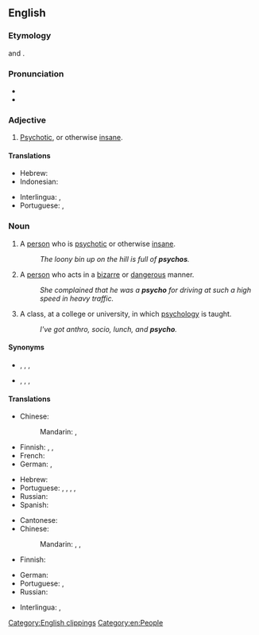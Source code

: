 {{also|psycho-}}
==English==

===Etymology===
{{clipping|en|psychotic}} and {{m|en|psychopath}} {{suffix|en||o|t2=person with characteristic}}.

===Pronunciation===
* {{IPA|/ˈsaɪkoʊ/|lang=en}}
* {{rhymes|aɪkəʊ|lang=en}}

===Adjective===
{{en-adj}}

# {{lb|en|colloquial|or|pejorative}} [[psychotic|Psychotic]], or otherwise [[insane]].

====Translations====
{{trans-top|''(colloquial or pejorative)'' Psychotic}}
* Hebrew: {{t|he|פסיכי|tr=psikhi|sc=Hebr}}
* Indonesian: {{t|id|tak waras}}
{{trans-mid}}
* Interlingua: {{t|ia|psychotic}}, {{t|ia|psychopathic}}
* Portuguese: {{t+|pt|psicótico|m}}, {{t|pt|psicopático|m}}
{{trans-bottom}}

===Noun===
{{en-noun}}

# {{lb|en|pejorative|slang}} A [[person]] who is [[psychotic]] or otherwise [[insane]].
#: ''The loony bin up on the hill is full of '''psychos'''.''
# {{lb|en|pejorative|slang}} A [[person]] who acts in a [[bizarre]] or [[dangerous]] manner.
#: ''She complained that he was a '''psycho''' for driving at such a high speed in heavy traffic.''
# {{lb|en|informal}} A class, at a college or university, in which [[psychology]] is taught.
#: ''I've got anthro, socio, lunch, and '''psycho'''.''

====Synonyms====
* {{sense|pejorative for a pyschotic or otherwise insane person}} {{l|en|freak}}, {{l|en|loony}}, {{l|en|nutcase}}, {{l|en|wacko}}
* {{sense|pejorative for a person acting in a bizarre or dangerous manner}} {{l|en|creep}}, {{l|en|freak}}, {{l|en|loose cannon}}, {{l|en|weirdo}}

====Translations====
{{trans-top|psychotic or otherwise insane person}}
* Chinese:
*: Mandarin: {{t|cmn|[[精神病]][[人]]|tr=jīngshénbìngrén}}, {{t|cmn|[[精神病]][[患者]]|tr=jīngshénbìnghuànzhě}}
* Finnish: {{t+|fi|sekopää}}, {{t+|fi|kaistapää}}, {{t+|fi|psyko}}
* French: {{t+|fr|psychopathe}}
* German: {{t|de|Psycho|m}} {{qualifier|slang}}, {{t+|de|Psychopath|m}}
{{trans-mid}}
* Hebrew: {{t|he|פסיכי|tr=psikhi|sc=Hebr}}
* Portuguese: {{t+|pt|psicopata|m|f}}, {{t+|pt|psicótico|m}}, {{t+|pt|louco|m}}, {{t+|pt|doido|m}}, {{t+|pt|insano|m}}
* Russian: {{t+|ru|псих|m}}
* Spanish: {{t+|es|psicópata|m|f}}
{{trans-bottom}}

{{trans-top|person acting in a bizarre or dangerous manner}}
* Cantonese: {{t|yue|癡線佬|sc=Hani}}
* Chinese:
*: Mandarin: {{t+|cmn|瘋子}}, {{t+|cmn|疯子|tr=fēngzi}}, {{t+|cmn|狂人|tr=kuángrén}}
* Finnish: {{t+|fi|kaistapää}}
{{trans-mid}}
* German: {{t|de|Verrückte|m|f}}
* Portuguese: {{t+|pt|psicopata|m|f}}, {{t+|pt|psicótico|m}}
* Russian: {{t+|ru|псих|m}}
{{trans-bottom}}

{{checktrans-top}}
* Interlingua: {{t-check|ia|psychopathe}}, {{t-check|ia|psychotic}}
{{trans-mid}}
{{trans-bottom}}

[[Category:English clippings]]
[[Category:en:People]]
